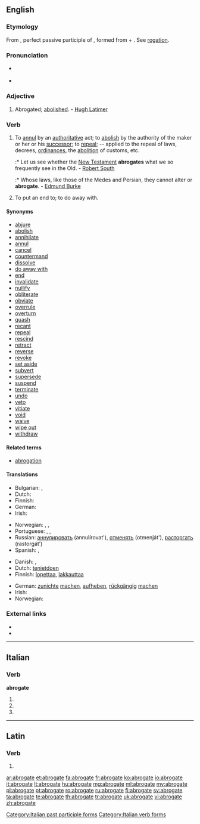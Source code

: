{{was wotd|2009|September|22}}
==English==

===Etymology===
From {{etyl|la|en}} {{term|abrogatus|abrogātus|lang=la}}, perfect passive participle of {{term|abrogo|abrogō|lang=la}}, formed from {{term|ab|lang=la}} + {{term|rogo|rogō|ask, inquire, propose a law|lang=la}}. See [[rogation]].

===Pronunciation===
* {{a|UK}} {{IPA|/ˈæbrəʊɡeɪt/|/ˈæbrəɡeɪt/}}
* {{a|US}} {{IPA|/ˈæbrəɡeɪt/}}

===Adjective===
{{en-adj|-}}

# {{obsolete}} Abrogated; [[abolished]]. - [[w:Hugh Latimer|Hugh Latimer]]

===Verb===
{{en-verb|abrogat|ing}}

# {{transitive}} To [[annul]] by an [[authoritative]] act; to [[abolish]] by the authority of the maker or her or his [[successor]]; to [[repeal]]; -- applied to the repeal of laws, decrees, [[ordinances]], the [[abolition]] of customs, etc.
#:* Let us see whether the [[New Testament]] '''abrogates''' what we so frequently see in the Old. - [[w:Robert South|Robert South]]
#:* Whose laws, like those of the Medes and Persian, they cannot alter or '''abrogate'''. - [[w:Edmund Burke|Edmund Burke]]
# {{transitive}} To put an end to; to do away with.

====Synonyms====
* [[abjure]]
* [[abolish]]
* [[annihilate]]
* [[annul]]
* [[cancel]]
* [[countermand]]
* [[dissolve]]
* [[do away with]]
* [[end]]
* [[invalidate]]
* [[nullify]]
* [[obliterate]]
* [[obviate]]
* [[overrule]]
* [[overturn]]
* [[quash]]
* [[recant]]
* [[repeal]]
* [[rescind]]
* [[retract]]
* [[reverse]]
* [[revoke]]
* [[set aside]]
* [[subvert]]
* [[supersede]]
* [[suspend]]
* [[terminate]]
* [[undo]]
* [[veto]]
* [[vitiate]]
* [[void]]
* [[waive]]
* [[wipe out]]
* [[withdraw]]

====Related terms====
* [[abrogation]]

====Translations====
{{trans-top|to annul by an authoritative act}}
* Bulgarian: {{t+|bg|отменям}}, {{t+|bg|анулирам}}
* Dutch: {{t+|nl|afschaffen}}
* Finnish: {{t+|fi|kumota}}
* German: {{t+|de|abschaffen}}
* Irish: {{t|ga|aisghair|xs=Irish}}
{{trans-mid}}
* Norwegian: {{t|no|oppheve}}, {{t|no|heve}}, {{t|no|annullere}}
* Portuguese: {{t+|pt|ab-rogar}}, {{t+|pt|anular}}, {{t+|pt|revogar}}
* Russian: [[аннулировать]] (annulírovat'), [[отменять]] (otmenját'), [[расторгать]] (rastorgát’)
* Spanish: {{t+|es|abrogar}}, {{t-|es|derogar}}
{{trans-bottom}}

{{trans-top|to put an end to}}
* Danish: {{t|da|ophæve}}, {{t|da|afskaffe}}
* Dutch: [[tenietdoen]]
* Finnish: [[lopettaa]], [[lakkauttaa]]
{{trans-mid}}
* German: [[zunichte]] [[machen]], [[aufheben]], [[rückgängig]] [[machen]]
* Irish: {{t|ga|cuir deireadh le|xs=Irish}}
* Norwegian: {{t+|no|avslutte}}
{{trans-bottom}}

===External links===
* {{R:OneLook}}
* {{R:Webster 1913}}

----

==Italian==

===Verb===
'''abrogate'''

# {{form of|[[second-person|Second-person]] [[plural]] [[present tense]]|abrogare|lang=it}}
# {{conjugation of|abrogare||2|p|imp|lang=it}}
# {{form of|[[feminine|Feminine]] plural|abrogato}}

[[Category:Italian past participle forms]]
[[Category:Italian verb forms]]

----

==Latin==

===Verb===
{{la-verb-form|abrogāte}}

# {{conjugation of|abrogo|abrogō|1|p|pres|act|imp|lang=la}}

[[ar:abrogate]]
[[et:abrogate]]
[[fa:abrogate]]
[[fr:abrogate]]
[[ko:abrogate]]
[[io:abrogate]]
[[it:abrogate]]
[[lt:abrogate]]
[[hu:abrogate]]
[[mg:abrogate]]
[[ml:abrogate]]
[[my:abrogate]]
[[pl:abrogate]]
[[pt:abrogate]]
[[ro:abrogate]]
[[ru:abrogate]]
[[fi:abrogate]]
[[sv:abrogate]]
[[ta:abrogate]]
[[te:abrogate]]
[[th:abrogate]]
[[tr:abrogate]]
[[uk:abrogate]]
[[vi:abrogate]]
[[zh:abrogate]]